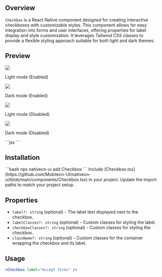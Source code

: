 ## Overview

`Checkbox` is a React Native component designed for creating interactive checkboxes with customizable styles. This component allows for easy integration into forms and user interfaces, offering properties for label display and style customization. It leverages Tailwind CSS classes to provide a flexible styling approach suitable for both light and dark themes.

## Preview

<Tabs>
  <Tab title="Preview">
    <div style={{ display: 'flex', justifyContent: 'center' }}>
      <div style={{ marginRight: '40px' }}>
        <img src="https://raw.githubusercontent.com/Mobilecn-UI/nativecn-ui/main/assets/examples/components/checkbox-light-enabled.png" />
        <p>Light mode (Enabled)</p>
      </div>
      <div>
        <img src="https://raw.githubusercontent.com/Mobilecn-UI/nativecn-ui/main/assets/examples/components/checkbox-dark-enabled.png" />
        <p>Dark mode (Enabled)</p>
      </div>
    </div>
    <div style={{ display: 'flex', justifyContent: 'center' }}>
      <div style={{ marginRight: '40px' }}>
        <img src="https://raw.githubusercontent.com/Mobilecn-UI/nativecn-ui/main/assets/examples/components/checkbox-light-disabled.png" />
        <p>Light mode (Disabled)</p>
      </div>
      <div>
        <img src="https://raw.githubusercontent.com/Mobilecn-UI/nativecn-ui/main/assets/examples/components/checkbox-dark-disabled.png" />
        <p>Dark mode (Disabled)</p>
      </div>
    </div>
  </Tab>
  <Tab title="Code">
    ```jsx
    <Checkbox label="Accept T&C" />
    ```
  </Tab>
</Tabs>

## Installation

<Tabs>
  <Tab title="CLI">
  ```bash
  npx nativecn-ui add Checkbox 
  ```
  </Tab>
  <Tab title="Manual">
    <Steps>
      <Step title="First Step">
        Include [Checkbox.tsx](https://github.com/Mobilecn-UI/nativecn-ui/blob/main/components/Checkbox.tsx) in your project.
        </Step>
      <Step title="Second Step">
        Update the import paths to match your project setup.
      </Step>
    </Steps>
  </Tab>
</Tabs>

## Properties

- `label?: string` (optional) - The label text displayed next to the checkbox.
- `labelClasses?: string` (optional) - Custom classes for styling the label.
- `checkboxClasses?: string` (optional) - Custom classes for styling the checkbox.
- `className?: string` (optional) - Custom classes for the container wrapping the checkbox and its label.

## Usage

```jsx
<Checkbox label="Accept Terms" />
```
